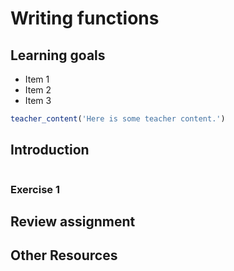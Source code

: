 # Writing functions


## Learning goals {-}

* Item 1  
* Item 2  
* Item 3  

```r
teacher_content('Here is some teacher content.')
```


## Introduction  {-}

```r

```

### Exercise 1 {-}


## Review assignment {-}


## Other Resources  {-}


